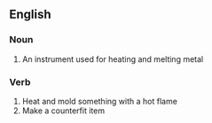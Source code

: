 ==English==
===Noun===
# An instrument used for heating and melting metal
===Verb===
# Heat and mold something with a hot flame
# Make a counterfit item